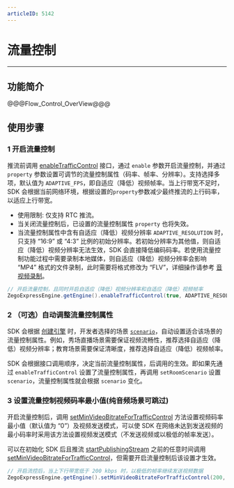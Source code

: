 ```yaml
---
articleID: 5142
---
```

# 流量控制

---

## 功能简介

@@@Flow_Control_OverView@@@



## 使用步骤

### 1 开启流量控制

推流前调用 [enableTrafficControl](/zh/api?doc=Express_Video_SDK_API~Java~class~im-zego-zegoexpress-zego-express-engine#enable-traffic-control) 接口，通过 `enable` 参数开启流量控制，并通过 `property` 参数设置可调节的流量控制属性（码率、帧率、分辨率）。支持选择多项，默认值为 `ADAPTIVE_FPS`，即自适应（降低）视频帧率。当上行带宽不足时，SDK 会根据当前网络环境，根据设置的`property`参数减少最终推流的上行码率，以适应上行带宽。

<div class = 'mk-warning'>

* 使用限制: 仅支持 RTC 推流。
* 当关闭流量控制后，已设置的流量控制属性 `property` 也将失效。
* 当流量控制属性中含有自适应（降低）视频分辨率 `ADAPTIVE_RESOLUTION` 时，只支持 “16:9” 或 “4:3” 比例的初始分辨率。若初始分辨率为其他值，则自适应（降低）视频分辨率无法生效，SDK 会直接降低编码码率。若使用流量控制功能过程中需要录制本地媒体，则自适应（降低）视频分辨率会影响 “MP4” 格式的文件录制，此时需要将格式修改为 “FLV”，详细操作请参考 [音视频录制](#4700)。
</div>

```java
// 开启流量控制，且同时开启自适应（降低）视频分辨率和自适应（降低）视频帧率
ZegoExpressEngine.getEngine().enableTrafficControl(true, ADAPTIVE_RESOLUTION.value() | ADAPTIVE_FPS.value());
```

### 2 （可选）自动调整流量控制属性

SDK 会根据 [创建引擎](!Integration/Solution_Implementation#createroom) 时，开发者选择的场景 [`scenario`](!video_proflie)，自动设置适合该场景的流量控制属性。例如，秀场直播场景需要保证视频流畅性，推荐选择自适应（降低）视频分辨率；教育场景需要保证清晰度，推荐选择自适应（降低）视频帧率。

<div class="mk-warning">

SDK 会根据接口调用顺序，决定当前流量控制属性，后调用的生效。即如果先通过 `enableTrafficControl` 设置了流量控制属性，再调用 `setRoomScenario` 设置 `scenario`，流量控制属性就会根据 `scenario` 变化。
</div>


### 3 设置流量控制视频码率最小值(纯音频场景可跳过)

开启流量控制后，调用 [setMinVideoBitrateForTrafficControl](/zh/api?doc=Express_Video_SDK_API~Java~class~im-zego-zegoexpress-zego-express-engine#set-min-video-bitrate-for-traffic-control) 方法设置视频码率最小值（默认值为 “0”）及视频发送模式，可以使 SDK 在网络未达到发送视频的最小码率时采用该方法设置视频发送模式（不发送视频或以极低的帧率发送）。

<div class = 'mk-warning'>

可以在初始化 SDK 后且推流 [startPublishingStream](@startPublishingStream) 之前的任意时间调用 [setMinVideoBitrateForTrafficControl](/zh/api?doc=Express_Video_SDK_API~Java~class~im-zego-zegoexpress-zego-express-engine#set-min-video-bitrate-for-traffic-control)，但需要开启流量控制后该设置才生效。
</div>

```java
// 开启流控后，当上下行带宽低于 200 kbps 时，以极低的帧率继续发送视频数据
ZegoExpressEngine.getEngine().setMinVideoBitrateForTrafficControl(200, ZegoTrafficControlMinVideoBitrateMode.ULTRA_LOW_FPS);
```
